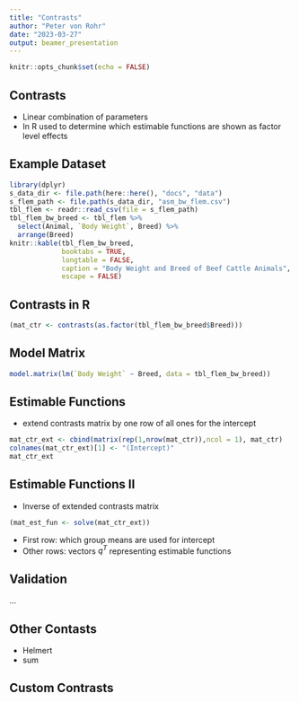 ```yaml
---
title: "Contrasts"
author: "Peter von Rohr"
date: "2023-03-27"
output: beamer_presentation
---
```


```r
knitr::opts_chunk$set(echo = FALSE)
```

## Contrasts

* Linear combination of parameters
* In R used to determine which estimable functions are shown as factor level effects


## Example Dataset

```r
library(dplyr)
s_data_dir <- file.path(here::here(), "docs", "data")
s_flem_path <- file.path(s_data_dir, "asm_bw_flem.csv")
tbl_flem <- readr::read_csv(file = s_flem_path)
tbl_flem_bw_breed <- tbl_flem %>% 
  select(Animal, `Body Weight`, Breed) %>% 
  arrange(Breed)
knitr::kable(tbl_flem_bw_breed,
             booktabs = TRUE,
             longtable = FALSE,
             caption = "Body Weight and Breed of Beef Cattle Animals",
             escape = FALSE)
```


## Contrasts in R

```r
(mat_ctr <- contrasts(as.factor(tbl_flem_bw_breed$Breed)))
```


## Model Matrix

```r
model.matrix(lm(`Body Weight` ~ Breed, data = tbl_flem_bw_breed))
```


## Estimable Functions

* extend contrasts matrix by one row of all ones for the intercept

```r
mat_ctr_ext <- cbind(matrix(rep(1,nrow(mat_ctr)),ncol = 1), mat_ctr)
colnames(mat_ctr_ext)[1] <- "(Intercept)"
mat_ctr_ext
```


## Estimable Functions II

* Inverse of extended contrasts matrix

```r
(mat_est_fun <- solve(mat_ctr_ext))
```

* First row: which group means are used for intercept
* Other rows: vectors $q^T$ representing estimable functions


## Validation

...


## Other Contasts

* Helmert
* sum


## Custom Contrasts



